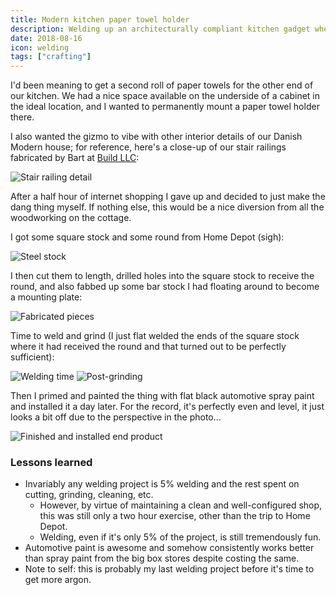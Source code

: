 ```yaml
---
title: Modern kitchen paper towel holder
description: Welding up an architecturally compliant kitchen gadget when the internet won't put out
date: 2018-08-16
icon: welding
tags: ["crafting"]
---
```


I'd been meaning to get a second roll of paper towels for the other end of our kitchen.
We had a nice space available on the underside of a cabinet in the ideal location, and I wanted to permanently mount a paper towel holder there.

I also wanted the gizmo to vibe with other interior details of our Danish Modern house;
for reference, here's a close-up of our stair railings fabricated by Bart at [Build LLC](http://www.buildllc.com/):

![](images/IMG_20180816_133549_Bokeh.jpg "Stair railing detail")

After a half hour of internet shopping I gave up and decided to just make the dang thing myself. If nothing else, this would be a nice diversion from all the woodworking on the cottage.

I got some square stock and some round from Home Depot (sigh):

![](images/IMG_20180813_092616.jpg "Steel stock")

I then cut them to length, drilled holes into the square stock to receive the round, and also fabbed up some bar stock I had floating around to become a mounting plate:

![](images/IMG_20180813_103403.jpg "Fabricated pieces")

Time to weld and grind (I just flat welded the ends of the square stock where it had received the round and that turned out to be perfectly sufficient):

![](images/IMG_20180813_105927.jpg "Welding time")
![](images/IMG_20180813_111823.jpg "Post-grinding")

Then I primed and painted the thing with flat black automotive spray paint and installed it a day later. For the record, it's perfectly even and level,
it just looks a bit off due to the perspective in the photo...

![](images/IMG_20180816_121344.jpg "Finished and installed end product")

### Lessons learned

- Invariably any welding project is 5% welding and the rest spent on cutting, grinding, cleaning, etc.
  - However, by virtue of maintaining a clean and well-configured shop, this was still only a two hour exercise, other than the trip to Home Depot.
  - Welding, even if it's only 5% of the project, is still tremendously fun.
- Automotive paint is awesome and somehow consistently works better than spray paint from the big box stores despite costing the same.
- Note to self: this is probably my last welding project before it's time to get more argon.
